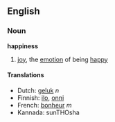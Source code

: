 ==English==

===Noun===
'''happiness'''
#[[joy]], the [[emotion]] of being [[happy]]

====Translations====
*Dutch: [[geluk]] ''n''
*Finnish: [[ilo]], [[onni]]
*French: [[bonheur]] ''m''
*Kannada: sunTHOsha